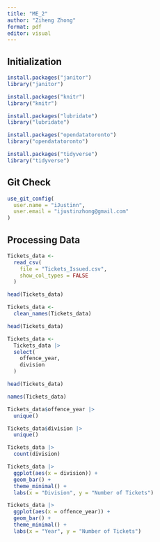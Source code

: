 ```yaml
---
title: "ME_2"
author: "Ziheng Zhong"
format: pdf
editor: visual
---
```


## Initialization

```r
install.packages("janitor")
library("janitor")

install.packages("knitr")
library("knitr")

install.packages("lubridate")
library("lubridate")

install.packages("opendatatoronto")
library("opendatatoronto")

install.packages("tidyverse")
library("tidyverse")
```

## Git Check

```r
use_git_config(
  user.name = "iJustinn",
  user.email = "ijustinzhong@gmail.com"
)
```

## Processing Data

```r
Tickets_data <-
  read_csv(
    file = "Tickets_Issued.csv",
    show_col_types = FALSE
  )
```

```r
head(Tickets_data)
```

```r
Tickets_data <-
  clean_names(Tickets_data)

head(Tickets_data)
```

```r
Tickets_data <-
  Tickets_data |>
  select(
    offence_year,
    division
  )

head(Tickets_data)
```

```r
names(Tickets_data)
```

```r
Tickets_data$offence_year |>
  unique()
```

```r
Tickets_data$division |>
  unique()
```

```r
Tickets_data |>
  count(division)
```

```r
Tickets_data |>
  ggplot(aes(x = division)) +
  geom_bar() +
  theme_minimal() + 
  labs(x = "Division", y = "Number of Tickets") 
```

```r
Tickets_data |>
  ggplot(aes(x = offence_year)) +
  geom_bar() +
  theme_minimal() + 
  labs(x = "Year", y = "Number of Tickets") 
```
